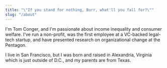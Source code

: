 ```yaml
---
title: "\"If you stand for nothing, Burr, what'll you fall for?\""
slug: "/about"
---
```


I'm Tom Conger, and I'm passionate about income inequality and consumer welfare. I've run a non-profit, was the first employee at a VC-backed legal-tech startup, and have presented research on organizational change at the Pentagon.

I live in San Francisco, but I was born and raised in Alexandria, Virginia which is just outside of D.C., and my parents are from Texas.
